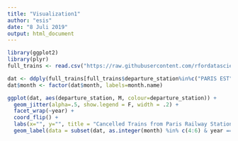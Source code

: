 ---
title: "Visualization1"
author: "esis"
date: "8 Juli 2019"
output: html_document
---

```{r}
library(ggplot2)
library(plyr)
full_trains <- read.csv("https://raw.githubusercontent.com/rfordatascience/tidytuesday/master/data/2019/2019-02-26/full_trains.csv")

dat <- ddply(full_trains[full_trains$departure_station%in%c("PARIS EST", "PARIS LYON", "PARIS NORD", "PARIS MONTPARNASSE", "PARIS VAUGIRARD"),], .(departure_station, year, month), summarise, M = mean(num_of_canceled_trains))
dat$month <- factor(dat$month, labels=month.name)

ggplot(dat, aes(departure_station, M, colour=departure_station)) + 
  geom_jitter(alpha=.5, show.legend = F, width = .2) + 
  facet_wrap(~year) + 
  coord_flip() + 
  labs(x="", y="", title = "Cancelled Trains from Paris Railway Stations by Year", subtitle = "Average Number of Cancellations per month") + 
  geom_label(data = subset(dat, as.integer(month) %in% c(4:6) & year == 2018), aes(departure_station, M, label=month), position = position_dodge2(.8)) + theme(legend.position="none")
```

